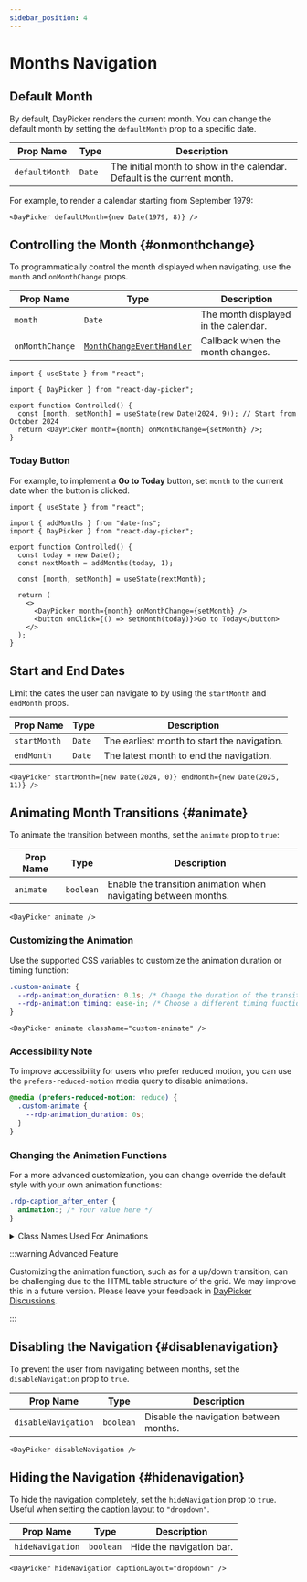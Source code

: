 ```yaml
---
sidebar_position: 4
---
```


# Months Navigation

## Default Month

By default, DayPicker renders the current month. You can change the default month by setting the `defaultMonth` prop to a specific date.

| Prop Name      | Type   | Description                                                              |
| -------------- | ------ | ------------------------------------------------------------------------ |
| `defaultMonth` | `Date` | The initial month to show in the calendar. Default is the current month. |

For example, to render a calendar starting from September 1979:

```tsx
<DayPicker defaultMonth={new Date(1979, 8)} />
```

<BrowserWindow>
  <Examples.DefaultMonth />
</BrowserWindow>

## Controlling the Month {#onmonthchange}

To programmatically control the month displayed when navigating, use the `month` and `onMonthChange` props.

| Prop Name       | Type                                                                        | Description                          |
| --------------- | --------------------------------------------------------------------------- | ------------------------------------ |
| `month`         | `Date`                                                                      | The month displayed in the calendar. |
| `onMonthChange` | [`MonthChangeEventHandler`](../api/type-aliases/MonthChangeEventHandler.md) | Callback when the month changes.     |

```tsx
import { useState } from "react";

import { DayPicker } from "react-day-picker";

export function Controlled() {
  const [month, setMonth] = useState(new Date(2024, 9)); // Start from October 2024
  return <DayPicker month={month} onMonthChange={setMonth} />;
}
```

### Today Button

For example, to implement a <strong>Go to Today</strong> button, set `month` to the current date when the button is clicked.

```tsx
import { useState } from "react";

import { addMonths } from "date-fns";
import { DayPicker } from "react-day-picker";

export function Controlled() {
  const today = new Date();
  const nextMonth = addMonths(today, 1);

  const [month, setMonth] = useState(nextMonth);

  return (
    <>
      <DayPicker month={month} onMonthChange={setMonth} />
      <button onClick={() => setMonth(today)}>Go to Today</button>
    </>
  );
}
```

<BrowserWindow>
  <Examples.Controlled />
</BrowserWindow>

## Start and End Dates

Limit the dates the user can navigate to by using the `startMonth` and `endMonth` props.

| Prop Name    | Type   | Description                                 |
| ------------ | ------ | ------------------------------------------- |
| `startMonth` | `Date` | The earliest month to start the navigation. |
| `endMonth`   | `Date` | The latest month to end the navigation.     |

```tsx
<DayPicker startMonth={new Date(2024, 0)} endMonth={new Date(2025, 11)} />
```

<BrowserWindow>
  <Examples.StartEndMonths />
</BrowserWindow>

## Animating Month Transitions {#animate}

To animate the transition between months, set the `animate` prop to `true`:

| Prop Name | Type      | Description                                                     |
| --------- | --------- | --------------------------------------------------------------- |
| `animate` | `boolean` | Enable the transition animation when navigating between months. |

```tsx
<DayPicker animate />
```

<BrowserWindow>
  <Examples.Animate />
</BrowserWindow>

### Customizing the Animation

Use the supported CSS variables to customize the animation duration or timing function:

```css
.custom-animate {
  --rdp-animation_duration: 0.1s; /* Change the duration of the transition. */
  --rdp-animation_timing: ease-in; /* Choose a different timing function. */
}
```

```tsx
<DayPicker animate className="custom-animate" />
```

### Accessibility Note

To improve accessibility for users who prefer reduced motion, you can use the `prefers-reduced-motion` media query to disable animations.

```css
@media (prefers-reduced-motion: reduce) {
  .custom-animate {
    --rdp-animation_duration: 0s;
  }
}
```

### Changing the Animation Functions

For a more advanced customization, you can change override the default style with your own animation functions:

```css
.rdp-caption_after_enter {
  animation:; /* Your value here */
}
```

<details>
  <summary>Class Names Used For Animations</summary>

| Class Name                  | Description                                          |
| --------------------------- | ---------------------------------------------------- |
| `.rdp-caption_after_enter`  | Caption animation for the month after, when enters.  |
| `.rdp-caption_after_exit`   | Caption animation for the month after, when exits.   |
| `.rdp-caption_before_enter` | Caption animation for the month before, when enters. |
| `.rdp-caption_before_exit`  | Caption animation for the month before, when exits.  |
| `.rdp-weeks_before_enter`   | Weeks animation for the month before, when enters.   |
| `.rdp-weeks_before_exit`    | Weeks animation for the month before, when exits.    |
| `.rdp-weeks_after_enter`    | Weeks animation for the month after, when enters.    |
| `.rdp-weeks_after_exit`     | Weeks animation for the month after, when exits.     |

</details>

:::warning Advanced Feature

Customizing the animation function, such as for a up/down transition, can be challenging due to the HTML table structure of the grid. We may improve this in a future version. Please leave your feedback in [DayPicker Discussions](https://github.com/gpbl/react-day-picker/discussions).

:::

## Disabling the Navigation {#disablenavigation}

To prevent the user from navigating between months, set the `disableNavigation` prop to `true`.

| Prop Name           | Type      | Description                            |
| ------------------- | --------- | -------------------------------------- |
| `disableNavigation` | `boolean` | Disable the navigation between months. |

```tsx
<DayPicker disableNavigation />
```

<BrowserWindow>
  <Examples.DisableNavigation />
</BrowserWindow>

## Hiding the Navigation {#hidenavigation}

To hide the navigation completely, set the `hideNavigation` prop to `true`. Useful when setting the [caption layout](./customization.mdx#caption-layouts) to `"dropdown"`.

| Prop Name        | Type      | Description              |
| ---------------- | --------- | ------------------------ |
| `hideNavigation` | `boolean` | Hide the navigation bar. |

```tsx
<DayPicker hideNavigation captionLayout="dropdown" />
```

<BrowserWindow>
  <Examples.HideNavigation />
</BrowserWindow>
